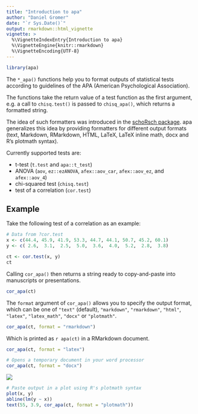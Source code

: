 ```yaml
---
title: "Introduction to apa"
author: "Daniel Gromer"
date: "`r Sys.Date()`"
output: rmarkdown::html_vignette
vignette: >
  %\VignetteIndexEntry{Introduction to apa}
  %\VignetteEngine{knitr::rmarkdown}
  %\VignetteEncoding{UTF-8}
---
```


```r
library(apa)
```

The `*_apa()` functions help you to format outputs of statistical tests according to guidelines of the APA (American Psychological Association).

The functions take the return value of a test function as the first argument, e.g. a call to `chisq.test()` is passed to `chisq_apa()`, which returns a formatted string.

The idea of such formatters was introduced in the [schoRsch package](https://cran.r-project.org/package=schoRsch/). apa generalizes this idea by providing formatters for different output formats (text, Markdown, RMarkdown, HTML, LaTeX, LaTeX inline math, docx and R's plotmath syntax).

Currently supported tests are:

-   t-test (`t.test` and `apa::t_test`)
-   ANOVA (`aov`, `ez::ezANOVA`, `afex::aov_car`, `afex::aov_ez`, and `afex::aov_4`)
-   chi-squared test (`chisq.test`)
-   test of a correlation (`cor.test`)

## Example

Take the following test of a correlation as an example:

```r
# Data from ?cor.test
x <- c(44.4, 45.9, 41.9, 53.3, 44.7, 44.1, 50.7, 45.2, 60.1)
y <- c( 2.6,  3.1,  2.5,  5.0,  3.6,  4.0,  5.2,  2.8,  3.8)

ct <- cor.test(x, y)
ct
```

Calling `cor_apa()` then returns a string ready to copy-and-paste into manuscripts or presentations.

```r
cor_apa(ct)
```

The `format` argument of `cor_apa()` allows you to specify the output format, which can be one of `"text"` (default), `"markdown"`, `"rmarkdown"`, `"html"`, `"latex"`, `"latex_math"`, `"docx"` or `"plotmath"`.


```r
cor_apa(ct, format = "rmarkdown")
```

Which is printed as `r apa(ct)` in a RMarkdown document.

```r
cor_apa(ct, format = "latex")
```

```r
# Opens a temporary document in your word processor
cor_apa(ct, format = "docx")
```

![](cor_apa_docx.png)

```r
# Paste output in a plot using R's plotmath syntax
plot(x, y)
abline(lm(y ~ x))
text(55, 3.9, cor_apa(ct, format = "plotmath"))
```
